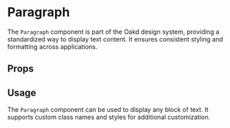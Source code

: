 
<Meta of={meta} />

# Paragraph

The `Paragraph` component is part of the Oakd design system, providing a standardized way to display text content. It ensures consistent styling and formatting across applications.

<Primary />

## Props

<Controls />

## Usage

The `Paragraph` component can be used to display any block of text. It supports custom class names and styles for additional customization.

<Stories />
